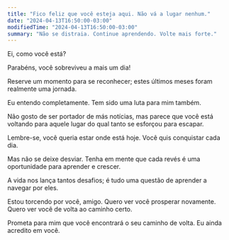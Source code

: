 ```yaml
---
title: "Fico feliz que você esteja aqui. Não vá a lugar nenhum."
date: "2024-04-13T16:50:00-03:00"
modifiedTime: "2024-04-13T16:50:00-03:00"
summary: "Não se distraia. Continue aprendendo. Volte mais forte."
---
```


Ei, como você está?

Parabéns, você sobreviveu a mais um dia!

Reserve um momento para se reconhecer; estes últimos meses foram realmente uma jornada.

Eu entendo completamente. Tem sido uma luta para mim também.

Não gosto de ser portador de más notícias, mas parece que você está voltando para aquele lugar do qual tanto se esforçou para escapar.

Lembre-se, você queria estar onde está hoje. Você quis conquistar cada dia.

Mas não se deixe desviar. Tenha em mente que cada revés é uma oportunidade para aprender e crescer.

A vida nos lança tantos desafios; é tudo uma questão de aprender a navegar por eles.

Estou torcendo por você, amigo. Quero ver você prosperar novamente. Quero ver você de volta ao caminho certo.

Prometa para mim que você encontrará o seu caminho de volta. Eu ainda acredito em você.
